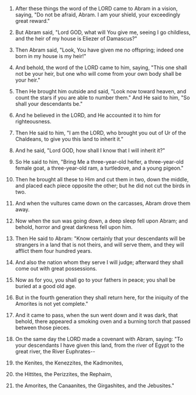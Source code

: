 
1. After these things the word of the LORD came to Abram in a vision, saying, "Do not be afraid, Abram. I am your shield, your exceedingly great reward."

2. But Abram said, "Lord GOD, what will You give me, seeing I go childless, and the heir of my house is Eliezer of Damascus?"

3. Then Abram said, "Look, You have given me no offspring; indeed one born in my house is my heir!"

4. And behold, the word of the LORD came to him, saying, "This one shall not be your heir, but one who will come from your own body shall be your heir."

5. Then He brought him outside and said, "Look now toward heaven, and count the stars if you are able to number them." And He said to him, "So shall your descendants be."

6. And he believed in the LORD, and He accounted it to him for righteousness.

7. Then He said to him, "I am the LORD, who brought you out of Ur of the Chaldeans, to give you this land to inherit it."

8. And he said, "Lord GOD, how shall I know that I will inherit it?"

9. So He said to him, "Bring Me a three-year-old heifer, a three-year-old female goat, a three-year-old ram, a turtledove, and a young pigeon."

10. Then he brought all these to Him and cut them in two, down the middle, and placed each piece opposite the other; but he did not cut the birds in two.

11. And when the vultures came down on the carcasses, Abram drove them away.

12. Now when the sun was going down, a deep sleep fell upon Abram; and behold, horror and great darkness fell upon him.

13. Then He said to Abram: "Know certainly that your descendants will be strangers in a land that is not theirs, and will serve them, and they will afflict them four hundred years.

14. And also the nation whom they serve I will judge; afterward they shall come out with great possessions.

15. Now as for you, you shall go to your fathers in peace; you shall be buried at a good old age.

16. But in the fourth generation they shall return here, for the iniquity of the Amorites is not yet complete."

17. And it came to pass, when the sun went down and it was dark, that behold, there appeared a smoking oven and a burning torch that passed between those pieces.

18. On the same day the LORD made a covenant with Abram, saying: "To your descendants I have given this land, from the river of Egypt to the great river, the River Euphrates--

19. the Kenites, the Kenezzites, the Kadmonites,

20. the Hittites, the Perizzites, the Rephaim,

21. the Amorites, the Canaanites, the Girgashites, and the Jebusites."


